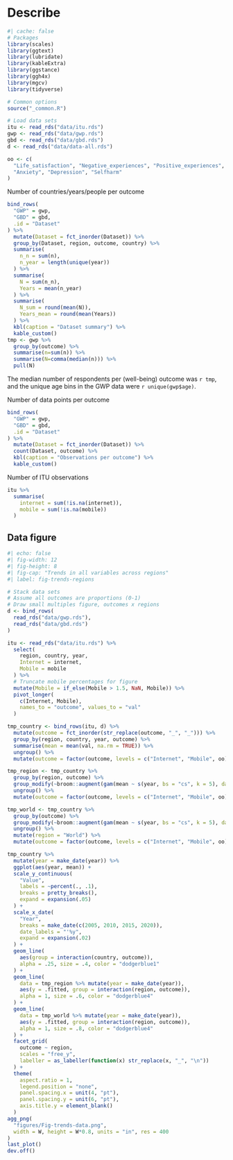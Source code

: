 # Describe

```r
#| cache: false
# Packages
library(scales)
library(ggtext)
library(lubridate)
library(kableExtra)
library(ggstance)
library(ggh4x)
library(mgcv)
library(tidyverse)

# Common options
source("_common.R")

# Load data sets
itu <- read_rds("data/itu.rds")
gwp <- read_rds("data/gwp.rds")
gbd <- read_rds("data/gbd.rds")
d <- read_rds("data/data-all.rds")

oo <- c(
  "Life_satisfaction", "Negative_experiences", "Positive_experiences",
  "Anxiety", "Depression", "Selfharm"
)
```

Number of countries/years/people per outcome

```r
bind_rows(
  "GWP" = gwp,
  "GBD" = gbd,
  .id = "Dataset"
) %>% 
  mutate(Dataset = fct_inorder(Dataset)) %>% 
  group_by(Dataset, region, outcome, country) %>% 
  summarise(
    n_n = sum(n),
    n_year = length(unique(year))
  ) %>% 
  summarise(
    N = sum(n_n), 
    Years = mean(n_year)
  ) %>%
  summarise(
    N_sum = round(mean(N)), 
    Years_mean = round(mean(Years))
  ) %>%
  kbl(caption = "Dataset summary") %>% 
  kable_custom()
tmp <- gwp %>% 
  group_by(outcome) %>% 
  summarise(n=sum(n)) %>% 
  summarise(N=comma(median(n))) %>% 
  pull(N)
```

The median number of respondents per (well-being) outcome was `r tmp`, and the unique age bins in the GWP data were `r unique(gwp$age)`.

Number of data points per outcome

```r
bind_rows(
  "GWP" = gwp,
  "GBD" = gbd,
  .id = "Dataset"
) %>% 
  mutate(Dataset = fct_inorder(Dataset)) %>% 
  count(Dataset, outcome) %>% 
  kbl(caption = "Observations per outcome") %>% 
  kable_custom()
```

Number of ITU observations

```r
itu %>% 
  summarise(
    internet = sum(!is.na(internet)),
    mobile = sum(!is.na(mobile))
  )
```


## Data figure

```r
#| echo: false
#| fig-width: 12
#| fig-height: 8
#| fig-cap: "Trends in all variables across regions"
#| label: fig-trends-regions

# Stack data sets
# Assume all outcomes are proportions (0-1)
# Draw small multiples figure, outcomes x regions
d <- bind_rows(
  read_rds("data/gwp.rds"),
  read_rds("data/gbd.rds")
)

itu <- read_rds("data/itu.rds") %>%
  select(
    region, country, year,
    Internet = internet,
    Mobile = mobile
  ) %>%
  # Truncate mobile percentages for figure
  mutate(Mobile = if_else(Mobile > 1.5, NaN, Mobile)) %>%
  pivot_longer(
    c(Internet, Mobile),
    names_to = "outcome", values_to = "val"
  )

tmp_country <- bind_rows(itu, d) %>%
  mutate(outcome = fct_inorder(str_replace(outcome, "_", "_"))) %>%
  group_by(region, country, year, outcome) %>%
  summarise(mean = mean(val, na.rm = TRUE)) %>%
  ungroup() %>% 
  mutate(outcome = factor(outcome, levels = c("Internet", "Mobile", oo)))

tmp_region <- tmp_country %>%
  group_by(region, outcome) %>%
  group_modify(~broom::augment(gam(mean ~ s(year, bs = "cs", k = 5), data = .))) %>%
  ungroup() %>% 
  mutate(outcome = factor(outcome, levels = c("Internet", "Mobile", oo)))

tmp_world <- tmp_country %>%
  group_by(outcome) %>%
  group_modify(~broom::augment(gam(mean ~ s(year, bs = "cs", k = 5), data = .))) %>%
  ungroup() %>%
  mutate(region = "World") %>% 
  mutate(outcome = factor(outcome, levels = c("Internet", "Mobile", oo)))

tmp_country %>%
  mutate(year = make_date(year)) %>%
  ggplot(aes(year, mean)) +
  scale_y_continuous(
    "Value",
    labels = ~percent(., .1),
    breaks = pretty_breaks(),
    expand = expansion(.05)
  ) +
  scale_x_date(
    "Year",
    breaks = make_date(c(2005, 2010, 2015, 2020)),
    date_labels = "'%y",
    expand = expansion(.02)
  ) +
  geom_line(
    aes(group = interaction(country, outcome)),
    alpha = .25, size = .4, color = "dodgerblue1"
  ) +
  geom_line(
    data = tmp_region %>% mutate(year = make_date(year)),
    aes(y = .fitted, group = interaction(region, outcome)),
    alpha = 1, size = .6, color = "dodgerblue4"
  ) +
  geom_line(
    data = tmp_world %>% mutate(year = make_date(year)),
    aes(y = .fitted, group = interaction(region, outcome)),
    alpha = 1, size = .8, color = "dodgerblue4"
  ) +
  facet_grid(
    outcome ~ region,
    scales = "free_y",
    labeller = as_labeller(function(x) str_replace(x, "_", "\n"))
  ) +
  theme(
    aspect.ratio = 1,
    legend.position = "none",
    panel.spacing.x = unit(4, "pt"),
    panel.spacing.y = unit(6, "pt"),
    axis.title.y = element_blank()
  )
agg_png(
  "figures/Fig-trends-data.png",
  width = W, height = W*0.8, units = "in", res = 400
)
last_plot()
dev.off()
```
